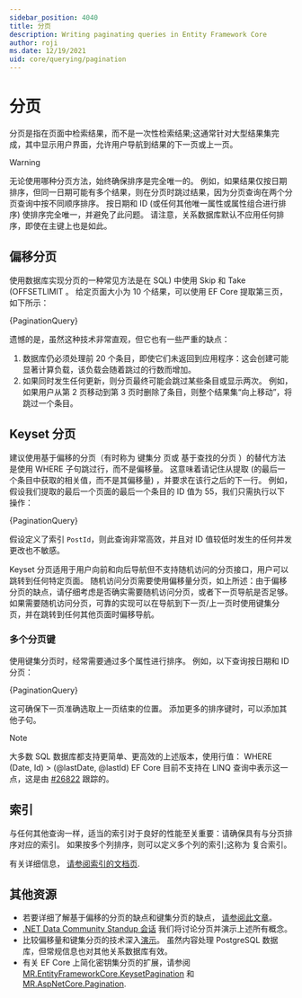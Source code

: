 ```yaml
---
sidebar_position: 4040
title: 分页
description: Writing paginating queries in Entity Framework Core
author: roji
ms.date: 12/19/2021
uid: core/querying/pagination
---
```




# 分页

分页是指在页面中检索结果，而不是一次性检索结果;这通常针对大型结果集完成，其中显示用户界面，允许用户导航到结果的下一页或上一页。

> [!WARNING]
无论使用哪种分页方法，始终确保排序是完全唯一的。 例如，如果结果仅按日期排序，但同一日期可能有多个结果，则在分页时跳过结果，因为分页查询在两个分页查询中按不同顺序排序。 按日期和 ID (或任何其他唯一属性或属性组合进行排序) 使排序完全唯一，并避免了此问题。 请注意，关系数据库默认不应用任何排序，即使在主键上也是如此。
> 

## 偏移分页

使用数据库实现分页的一种常见方法是在 SQL) 中使用 Skip 和 Take (OFFSETLIMIT 。 给定页面大小为 10 个结果，可以使用 EF Core 提取第三页，如下所示：

<CodeSnippets title="C#" language="csharp" fragment="OffsetPagination" metastring='{4,5}' showLineNumbers>{PaginationQuery}</CodeSnippets>

遗憾的是，虽然这种技术非常直观，但它也有一些严重的缺点：

1. 数据库仍必须处理前 20 个条目，即使它们未返回到应用程序：这会创建可能显著计算负载，该负载会随着跳过的行数而增加。
2. 如果同时发生任何更新，则分页最终可能会跳过某些条目或显示两次。 例如，如果用户从第 2 页移动到第 3 页时删除了条目，则整个结果集“向上移动”，将跳过一个条目。

## Keyset 分页

建议使用基于偏移的分页（有时称为 键集分 页或 基于查找的分页 ）的替代方法是使用 WHERE 子句跳过行，而不是偏移量。 这意味着请记住从提取 (的最后一个条目中获取的相关值，而不是其偏移量) ，并要求在该行之后的下一行。 例如，假设我们提取的最后一个页面的最后一个条目的 ID 值为 55，我们只需执行以下操作：

<CodeSnippets title="C#" language="csharp" fragment="KeySetPagination" metastring='{4}' showLineNumbers>{PaginationQuery}</CodeSnippets>

假设定义了索引 `PostId`，则此查询非常高效，并且对 ID 值较低时发生的任何并发更改也不敏感。

Keyset 分页适用于用户向前和向后导航但不支持随机访问的分页接口，用户可以跳转到任何特定页面。 随机访问分页需要使用偏移量分页，如上所述：由于偏移分页的缺点，请仔细考虑是否确实需要随机访问分页，或者下一页导航是否足够。 如果需要随机访问分页，可靠的实现可以在导航到下一页/上一页时使用键集分页，并在跳转到任何其他页面时偏移导航。

### 多个分页键

使用键集分页时，经常需要通过多个属性进行排序。 例如，以下查询按日期和 ID 分页：

<CodeSnippets title="C#" language="csharp" fragment="KeySetPaginationWithMultipleKeys" metastring='{6}' showLineNumbers>{PaginationQuery}</CodeSnippets>


这可确保下一页准确选取上一页结束的位置。 添加更多的排序键时，可以添加其他子句。

> [!NOTE]
大多数 SQL 数据库都支持更简单、更高效的上述版本，使用行值： WHERE (Date, Id) > (@lastDate, @lastId) EF Core 目前不支持在 LINQ 查询中表示这一点，这是由 [#26822](https://github.com/dotnet/efcore/issues/26822) 跟踪的。
> 

## 索引

与任何其他查询一样，适当的索引对于良好的性能至关重要：请确保具有与分页排序对应的索引。 如果按多个列排序，则可以定义多个列的索引;这称为 复合索引。

有关详细信息， [请参阅索引的文档页](zh-cn/docs/modeling/indexes).

## 其他资源

* 若要详细了解基于偏移的分页的缺点和键集分页的缺点， [请参阅此文章](https://use-the-index-luke.com/no-offset)。
* [.NET Data Community Standup 会话](https://www.youtube.com/watch?v=DIKH-q-gJNU) 我们将讨论分页并演示上述所有概念。
* 比较偏移量和键集分页的技术深入[演示](https://www.slideshare.net/MarkusWinand/p2d2-pagination-done-the-postgresql-way)。 虽然内容处理 PostgreSQL 数据库，但常规信息也对其他关系数据库有效。
* 有关 EF Core 上简化密钥集分页的扩展，请参阅[MR.EntityFrameworkCore.KeysetPagination](https://github.com/mrahhal/MR.EntityFrameworkCore.KeysetPagination) 和 [MR.AspNetCore.Pagination](https://github.com/mrahhal/MR.AspNetCore.Pagination).
